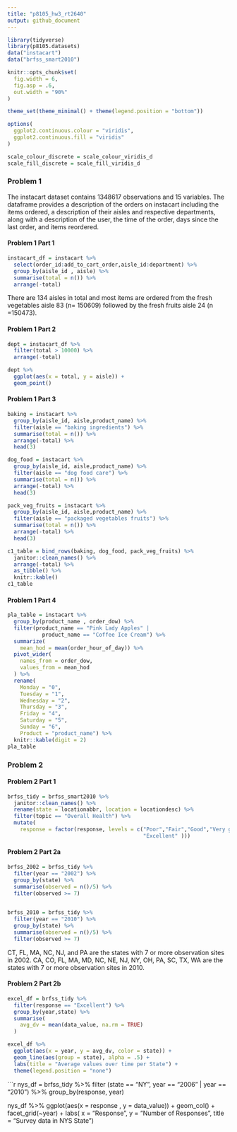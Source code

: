 ```yaml
---
title: "p8105_hw3_rt2640"
output: github_document
---
```


```r
library(tidyverse)
library(p8105.datasets)
data("instacart")
data("brfss_smart2010")

knitr::opts_chunk$set(
  fig.width = 6,
  fig.asp = .6,
  out.width = "90%"
)

theme_set(theme_minimal() + theme(legend.position = "bottom"))

options(
  ggplot2.continuous.colour = "viridis",
  ggplot2.continuous.fill = "viridis"
)

scale_colour_discrete = scale_colour_viridis_d
scale_fill_discrete = scale_fill_viridis_d

```

### Problem 1

The instacart dataset contains 1348617 observations and 15 variables. The dataframe provides a description of the orders on instacart including the items ordered, a description of their aisles and respective departments, along with a description of the user, the time of the order, days since the last order, and items reordered.

#### Problem 1 Part 1

```r
instacart_df = instacart %>%
  select(order_id:add_to_cart_order,aisle_id:department) %>% 
  group_by(aisle_id , aisle) %>%
  summarise(total = n()) %>%
  arrange(-total)
```
There are 134 aisles in total and most items are ordered from the fresh vegetables aisle 83 (n= 150609) followed by the fresh fruits aisle 24 (n =150473).

#### Problem 1 Part 2

```r
dept = instacart_df %>%
  filter(total > 10000) %>%
  arrange(-total)

dept %>%
  ggplot(aes(x = total, y = aisle)) +
  geom_point()

```

#### Problem 1 Part 3

```r
baking = instacart %>%
  group_by(aisle_id, aisle,product_name) %>%
  filter(aisle == "baking ingredients") %>%
  summarise(total = n()) %>%
  arrange(-total) %>%
  head(3)

dog_food = instacart %>%
  group_by(aisle_id, aisle,product_name) %>%
  filter(aisle == "dog food care") %>%
  summarise(total = n()) %>%
  arrange(-total) %>%
  head(3)

pack_veg_fruits = instacart %>%
  group_by(aisle_id, aisle,product_name) %>%
  filter(aisle == "packaged vegetables fruits") %>%
  summarise(total = n()) %>%
  arrange(-total) %>%
  head(3)

c1_table = bind_rows(baking, dog_food, pack_veg_fruits) %>%
  janitor::clean_names() %>%
  arrange(-total) %>% 
  as_tibble() %>% 
  knitr::kable()
c1_table

```

#### Problem 1 Part 4

```r
pla_table = instacart %>%
  group_by(product_name , order_dow) %>%
  filter(product_name == "Pink Lady Apples" | 
           product_name == "Coffee Ice Cream") %>%
  summarize(
    mean_hod = mean(order_hour_of_day)) %>%
  pivot_wider(
    names_from = order_dow,
    values_from = mean_hod
  ) %>%
  rename(
    Monday = "0",
    Tuesday = "1",
    Wednesday = "2",
    Thursday = "3",
    Friday = "4",
    Saturday = "5",
    Sunday = "6",
    Product = "product_name") %>%
  knitr::kable(digit = 2)
pla_table
```

### Problem 2

#### Problem 2 Part 1

```r
brfss_tidy = brfss_smart2010 %>%
  janitor::clean_names() %>%
  rename(state = locationabbr, location = locationdesc) %>%
  filter(topic == "Overall Health") %>%
  mutate(
    response = factor(response, levels = c("Poor","Fair","Good","Very good",
                                           "Excellent" )))
```

#### Problem 2 Part 2a

```r

brfss_2002 = brfss_tidy %>%
  filter(year == "2002") %>%
  group_by(state) %>%
  summarise(observed = n()/5) %>%
  filter(observed >= 7)
  

brfss_2010 = brfss_tidy %>%
  filter(year == "2010") %>%
  group_by(state) %>%
  summarise(observed = n()/5) %>%
  filter(observed >= 7)  
```

CT, FL, MA, NC, NJ, and PA are the states with 7 or more observation sites in 2002.
CA, CO, FL, MA, MD, NC, NE, NJ, NY, OH, PA, SC, TX, WA are the states with 7 or more observation sites in 2010.

#### Problem 2 Part 2b

```r

excel_df = brfss_tidy %>%
  filter(response == "Excellent") %>%
  group_by(year,state) %>%
  summarise(
    avg_dv = mean(data_value, na.rm = TRUE)
  )

excel_df %>%
  ggplot(aes(x = year, y = avg_dv, color = state)) +
  geom_line(aes(group = state), alpha = .5) +
  labs(title = "Average values over time per State") +
  theme(legend.position = "none")
```

```r

nys_df = brfss_tidy %>%
  filter (state == "NY", year == "2006" | year == "2010") %>%
  group_by(response, year)

nys_df %>%
  ggplot(aes(x = response , y = data_value)) +
  geom_col() +
  facet_grid(~year) +
  labs(
    x = "Response",
    y = "Number of Responses",
    title = "Survey data in NYS State")
  
  
  

  




